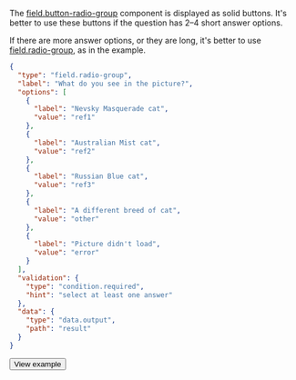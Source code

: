 The [field.button-radio-group](/docs/template-builder/reference/field.button-radio-group) component is displayed as solid buttons. It's better to use these buttons if the question has 2–4 short answer options.

If there are more answer options, or they are long, it's better to use [field.radio-group](/docs/template-builder/reference/field.radio-group), as in the example.


<Cut title="Show code">

```json
{
  "type": "field.radio-group",
  "label": "What do you see in the picture?",
  "options": [
    {
      "label": "Nevsky Masquerade cat",
      "value": "ref1"
    },
    {
      "label": "Australian Mist cat",
      "value": "ref2"
    },
    {
      "label": "Russian Blue cat",
      "value": "ref3"
    },
    {
      "label": "A different breed of cat",
      "value": "other"
    },
    {
      "label": "Picture didn't load",
      "value": "error"
    }
  ],
  "validation": {
    "type": "condition.required",
    "hint": "select at least one answer"
  },
  "data": {
    "type": "data.output",
    "path": "result"
  }
}
```

</Cut>

<Button themeColor="light" view="default" size="l" type="link" url="https://ya.cc/t/BQPuzqRh3ttFYX">View example</Button>